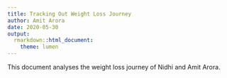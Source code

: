 ```yaml
---
title: Tracking Out Weight Loss Journey
author: Amit Arora
date: 2020-05-30
output:
  rmarkdown::html_document:
    theme: lumen
---
```


This document analyses the weight loss journey of Nidhi and Amit Arora. 